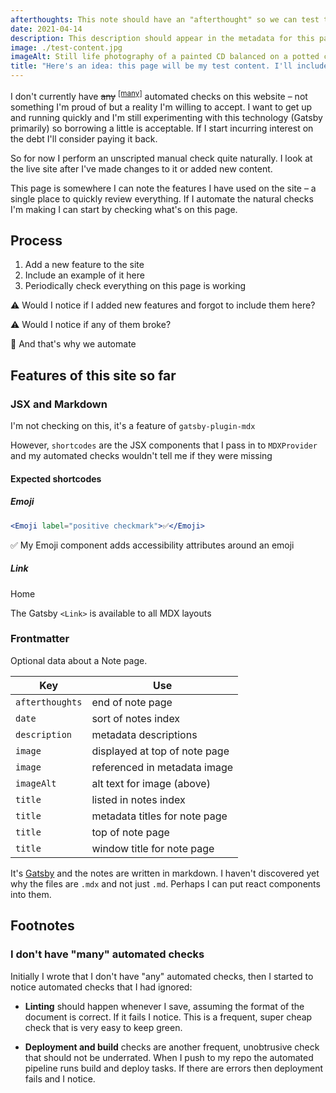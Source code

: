 ```yaml
---
afterthoughts: This note should have an "afterthought" so we can test this feature is working. I expect it to be included in an aside at the bottom of the page.
date: 2021-04-14
description: This description should appear in the metadata for this page. This is a test page in the notes section of my website.
image: ./test-content.jpg
imageAlt: Still life photography of a painted CD balanced on a potted cactus
title: "Here's an idea: this page will be my test content. I'll include one of everything in here and use it for a very quick smoke-test"
---
```


I don't currently have ~~any~~ <sup><a href="#many-checks">[many]</a></sup> automated checks on this website – not something I'm proud of but a reality I'm willing to accept. I want to get up and running quickly and I'm still experimenting with this technology (Gatsby primarily) so borrowing a little is acceptable. If I start incurring interest on the debt I'll consider paying it back.

So for now I perform an unscripted manual check quite naturally. I look at the live site after I've made changes to it or added new content.

This page is somewhere I can note the features I have used on the site – a single place to quickly review everything. If I automate the natural checks I'm making I can start by checking what's on this page.

## Process

1. Add a new feature to the site
1. Include an example of it here
1. Periodically check everything on this page is working

<p>
  <Emoji label="warning sign">⚠️</Emoji> Would I notice if I added new features
  and forgot to include them here?
</p>

<p>
  <Emoji label="warning sign">⚠️</Emoji> Would I notice if any of them broke?
</p>

<p>
  <Emoji label="robot face">🤖</Emoji> And that's why we automate
</p>

## Features of this site so far

### JSX and Markdown

I'm not checking on this, it's a feature of `gatsby-plugin-mdx`

However, `shortcodes` are the JSX components that I pass in to `MDXProvider` and my automated checks wouldn't tell me if they were missing

#### Expected shortcodes

##### Emoji

```jsx
<Emoji label="positive checkmark">✅</Emoji>
```

<p>
  <Emoji label="positive checkmark">✅</Emoji> My Emoji component adds
  accessibility attributes around an emoji
</p>

##### Link

<p>
  <Link to="/">Home</Link>
</p>

The Gatsby `<Link>` is available to all MDX layouts

### Frontmatter

Optional data about a <Link to="/notes/">Note</Link> page.

| Key             | Use                           |
| --------------- | ----------------------------- |
| `afterthoughts` | end of note page              |
| `date`          | sort of notes index           |
| `description`   | metadata descriptions         |
| `image`         | displayed at top of note page |
| `image`         | referenced in metadata image  |
| `imageAlt`      | alt text for image (above)    |
| `title`         | listed in notes index         |
| `title`         | metadata titles for note page |
| `title`         | top of note page              |
| `title`         | window title for note page    |

It's [Gatsby](https://www.gatsbyjs.com) and the notes are written in markdown. I haven't discovered yet why the files are `.mdx` and not just `.md`. Perhaps I can put react components into them.

## Footnotes

<a name="many-checks" />

### I don't have "many" automated checks

Initially I wrote that I don't have "any" automated checks, then I started to notice automated checks that I had ignored:

- **Linting** should happen whenever I save, assuming the format of the document is correct. If it fails I notice. This is a frequent, super cheap check that is very easy to keep green.

- **Deployment and build** checks are another frequent, unobtrusive check that should not be underrated. When I push to my repo the automated pipeline runs build and deploy tasks. If there are errors then deployment fails and I notice.
